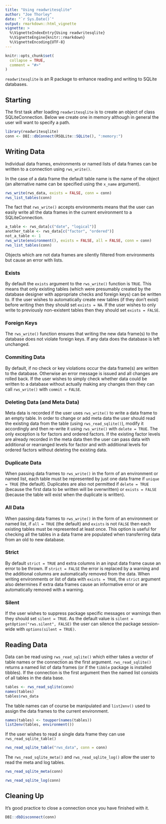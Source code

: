 ```yaml
---
title: "Using readwritesqlite"
author: "Joe Thorley"
date: "`r Sys.Date()`"
output: rmarkdown::html_vignette
vignette: >
  %\VignetteIndexEntry{Using readwritesqlite}
  %\VignetteEngine{knitr::rmarkdown}
  %\VignetteEncoding{UTF-8}
---
```


```r
knitr::opts_chunk$set(
  collapse = TRUE,
  comment = "#>"
)
```

`readwritesqlite` is an R package to enhance reading and writing to SQLite databases.

## Starting

The first task after loading `readwritesqlite` is to create an object of class SQLiteConnection.
Below we create one in memory although in general the user will want to specify a path.
```r
library(readwritesqlite)
conn <- DBI::dbConnect(RSQLite::SQLite(), ":memory:")
```

## Writing Data

Individual data frames, environments or named lists of data frames can be written to a connection using `rws_write()`.

In the case of a data frame the default table name is the name of the object (an alternative name can be specified using the `x_name` argument).
```r
rws_write(rws_data, exists = FALSE, conn = conn)
rws_list_tables(conn)
```
The fact that `rws_write()` accepts environments means that the user can easily
write all the data frames in the current environment to a SQLiteConnection.
```r
a_table <- rws_data[c("date", "logical")]
another_table <- rws_data[c("factor", "ordered")]
not_a_table <- 1
rws_write(environment(), exists = FALSE, all = FALSE, conn = conn)
rws_list_tables(conn)
```
Objects which are not data frames are silently filtered from environments but cause an error with lists.

### Exists

By default the `exists` argument to the `rws_write()` function is `TRUE`.
This means that only existing tables (which were presumably created by the database designer with appropriate checks and foreign keys) can be written to.
If the user wishes to automatically create new tables (if they don't exist) before writing then they should set `exists = NA`.
If the user wishes to only write to previously non-existent tables then they should set `exists = FALSE`.

### Foreign Keys

The `rws_write()` function ensures that writing the new data frame(s) to the database does not violate foreign keys.
If any data does the database is left unchanged.

### Commiting Data

By default, if no check or key violations occur the data frame(s) are written to the database.
Otherwise an error message is issued and all changes are rolled back.
If the user wishes to simply check whether data could be written to a database without actually making any changes then they
can call `rws_write()` with `commit = FALSE`.

### Deleting Data (and Meta Data)

Meta data is recorded if the user uses `rws_write()` to write a data frame to an empty table.
In order to change or add meta data the user should read the existing data from the table 
(using `rws_read_sqlite()`), modify it accordingly and then re-write it using 
`rws_write()` with `delete = TRUE`. 
The only exception is for factors and ordered factors.
If the existing factor levels are already recorded in the meta data then the user can pass data with additional or rearranged levels for factor and with additional levels for ordered factors without deleting the existing data.

### Duplicate Data

When passing data frames to `rws_write()` in the form of an environment or named list, each table must be represented by just one data frame if `unique = TRUE` (the default).
Duplicates are also not permitted if `delete = TRUE` (because the first data to be written will be overwritten) or `exists = FALSE` (because the table will exist when the duplicate is written).

### All Data

When passing data frames to `rws_write()` in the form of an environment or named list, if `all = TRUE` (the default) and `exists` is not `FALSE` then each existing tables must be represented at least once.
This option is useful for checking all the tables in a data frame are populated when transferring data from an old to new database.

### Strict

By default `strict = TRUE` and extra columns in an input data frame cause an error to be thrown.
If `strict = FALSE` the error is replaced by a warning and the additional columns are automatically removed from the data.
When writing environments or list of data with `exists = TRUE`, the `strict` argument also determines if extra data frames cause an informative error or are automatically removed with a warning.

### Silent

If the user wishes to suppress package specific messages or warnings then they should set `silent = TRUE`.
As the default value is `silent = getOption("rws.silent", FALSE)` the user can silence the package session-wide with `options(silent = TRUE)`.

## Reading Data

Data can be read using `rws_read_sqlite()` which either takes a vector of table names or the connection as the first argument.
`rws_read_sqlite()` returns a named list of data frames (or if the `tibble` package is installed tibbles).
If the connection is the first argument then the named list consists of all tables in the data base.
```r
tables <- rws_read_sqlite(conn)
names(tables)
tables$rws_data
```

The table names can of course be manipulated and `list2env()` used to assign the data frames to the current environment.
```r
names(tables) <- toupper(names(tables))
list2env(tables, environment())
```

If the user wishes to read a single data frame they can use `rws_read_sqlite_table()`
```r
rws_read_sqlite_table("rws_data", conn = conn)
```

The `rws_read_sqlite_meta()` and `rws_read_sqlite_log()` allow the user to read the meta and log tables.
```r
rws_read_sqlite_meta(conn)
```

```r
rws_read_sqlite_log(conn)
```

## Cleaning Up

It's good practice to close a connection once you have finished with it.
```r
DBI::dbDisconnect(conn)
```
